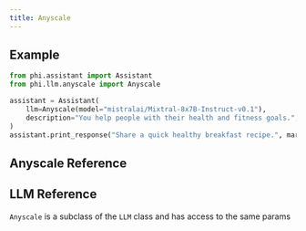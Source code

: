```yaml
---
title: Anyscale
---
```


## Example

<CodeGroup>

```python assistant.py
from phi.assistant import Assistant
from phi.llm.anyscale import Anyscale

assistant = Assistant(
    llm=Anyscale(model="mistralai/Mixtral-8x7B-Instruct-v0.1"),
    description="You help people with their health and fitness goals.",
)
assistant.print_response("Share a quick healthy breakfast recipe.", markdown=True)

```

</CodeGroup>

## Anyscale Reference

<ResponseField name="name" type="str" default="Anyscale">
</ResponseField>
<ResponseField name="model" type="str" default="mistralai/Mixtral-8x7B-Instruct-v0.1">
</ResponseField>
<ResponseField name="api_key" type="str">
</ResponseField>
<ResponseField name="base_url" type="str" default="https://api.endpoints.anyscale.com/v1">
</ResponseField>

## LLM Reference

`Anyscale` is a subclass of the `LLM` class and has access to the same params

<Snippet file="llm-base-reference.mdx" />